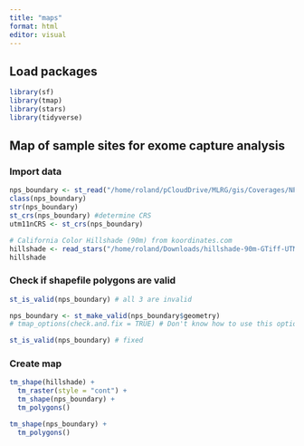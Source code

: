 ```yaml
---
title: "maps"
format: html
editor: visual
---
```

## Load packages
```r
library(sf)
library(tmap)
library(stars)
library(tidyverse)
```


## Map of sample sites for exome capture analysis
### Import data
```r
nps_boundary <- st_read("/home/roland/pCloudDrive/MLRG/gis/Coverages/NPS_boundary/yose_kica_sequ_boundaries.shp", stringsAsFactors=F) #read in shapefile like a dataframe using sf package
class(nps_boundary)
str(nps_boundary)
st_crs(nps_boundary) #determine CRS
utm11nCRS <- st_crs(nps_boundary)

# California Color Hillshade (90m) from koordinates.com
hillshade <- read_stars("/home/roland/Downloads/hillshade-90m-GTiff-UTMzone11/california-color-hillshade-90m.tif")
hillshade

```

### Check if shapefile polygons are valid
```r
st_is_valid(nps_boundary) # all 3 are invalid

nps_boundary <- st_make_valid(nps_boundary$geometry)
# tmap_options(check.and.fix = TRUE) # Don't know how to use this option, or whether it would fix the issue

st_is_valid(nps_boundary) # fixed
```

### Create map
```r
tm_shape(hillshade) + 
  tm_raster(style = "cont") + 
  tm_shape(nps_boundary) +
  tm_polygons()

tm_shape(nps_boundary) +
  tm_polygons()


```

